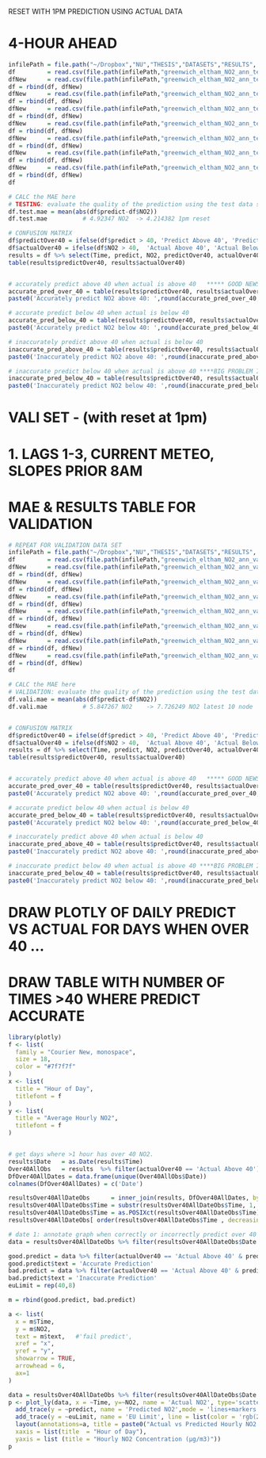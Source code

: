 
################################################################
########## RESET WITH 1PM PREDICTION USING ACTUAL DATA #########
################################################################

# 4-HOUR AHEAD
```r
infilePath = file.path("~/Dropbox","NU","THESIS","DATASETS","RESULTS", "PREDICTIONS","ONE_HOUR_AHEAD_PREDICTIONS")
df         = read.csv(file.path(infilePath,"greenwich_eltham_NO2_ann_test_1_hr_ahead_final.csv"),na.strings=c("NA"," "))
dfNew      = read.csv(file.path(infilePath,"greenwich_eltham_NO2_ann_test_2_hr_ahead_final.csv"),na.strings=c("NA"," "))
df = rbind(df, dfNew)
dfNew      = read.csv(file.path(infilePath,"greenwich_eltham_NO2_ann_test_3_hr_ahead_final.csv"),na.strings=c("NA"," "))
df = rbind(df, dfNew)
dfNew      = read.csv(file.path(infilePath,"greenwich_eltham_NO2_ann_test_4_hr_ahead_final.csv"),na.strings=c("NA"," "))
df = rbind(df, dfNew)
dfNew      = read.csv(file.path(infilePath,"greenwich_eltham_NO2_ann_test_5_hr_ahead_reset_13_final.csv"),na.strings=c("NA"," "))
df = rbind(df, dfNew)
dfNew      = read.csv(file.path(infilePath,"greenwich_eltham_NO2_ann_test_6_hr_ahead_reset_13_final.csv"),na.strings=c("NA"," "))
df = rbind(df, dfNew)
dfNew      = read.csv(file.path(infilePath,"greenwich_eltham_NO2_ann_test_7_hr_ahead_reset_13_final.csv"),na.strings=c("NA"," "))
df = rbind(df, dfNew)
dfNew      = read.csv(file.path(infilePath,"greenwich_eltham_NO2_ann_test_8_hr_ahead_reset_13_final.csv"),na.strings=c("NA"," "))
df = rbind(df, dfNew)
df

# CALC the MAE here
# TESTING: evaluate the quality of the prediction using the test data set:
df.test.mae = mean(abs(df$predict-df$NO2))
df.test.mae          # 4.92347 NO2  -> 4.214382 1pm reset

# CONFUSION MATRIX
df$predictOver40 = ifelse(df$predict > 40, 'Predict Above 40', 'Predict Below 40')
df$actualOver40 = ifelse(df$NO2 > 40,  'Actual Above 40', 'Actual Below 40')
results = df %>% select(Time, predict, NO2, predictOver40, actualOver40)
table(results$predictOver40, results$actualOver40)


# accurately predict above 40 when actual is above 40   ***** GOOD NEWS IF THE MODEL IS GOOD AT THIS  ---- NEED TO MAXIMIZE *****
accurate_pred_over_40 = table(results$predictOver40, results$actualOver40)[1,1] / (table(results$predictOver40, results$actualOver40)[1,1] + table(results$predictOver40, results$actualOver40)[2,1])
paste0('Accurately predict NO2 above 40: ',round(accurate_pred_over_40,3))

# accurate predict below 40 when actual is below 40
accurate_pred_below_40 = table(results$predictOver40, results$actualOver40)[2,2] / (table(results$predictOver40, results$actualOver40)[1,2] + table(results$predictOver40, results$actualOver40)[2,2])
paste0('Accurately predict NO2 below 40: ',round(accurate_pred_below_40,3))

# inaccurately predict above 40 when actual is below 40
inaccurate_pred_above_40 = table(results$predictOver40, results$actualOver40)[1,2] / (table(results$predictOver40, results$actualOver40)[1,1] + table(results$predictOver40, results$actualOver40)[1,2])
paste0('Inaccurately predict NO2 above 40: ',round(inaccurate_pred_above_40,3))

# inaccurate predict below 40 when actual is above 40 ****BIG PROBLEM IS THIS IS THE CASE ---- NEED TO MINIMIZE THIS PERCENTAGE ******
inaccurate_pred_below_40 = table(results$predictOver40, results$actualOver40)[2,1] / (table(results$predictOver40, results$actualOver40)[2,1] + table(results$predictOver40, results$actualOver40)[1,1])
paste0('Inaccurately predict NO2 below 40: ',round(inaccurate_pred_below_40,3))

```



# VALI SET - (with reset at 1pm)
# 1. LAGS 1-3, CURRENT METEO, SLOPES PRIOR 8AM
# MAE & RESULTS TABLE FOR VALIDATION
```r
# REPEAT FOR VALIDATION DATA SET
infilePath = file.path("~/Dropbox","NU","THESIS","DATASETS","RESULTS", "PREDICTIONS","ONE_HOUR_AHEAD_PREDICTIONS")
df         = read.csv(file.path(infilePath,"greenwich_eltham_NO2_ann_vali_1_hr_ahead_final.csv"),na.strings=c("NA"," "))
dfNew      = read.csv(file.path(infilePath,"greenwich_eltham_NO2_ann_vali_2_hr_ahead_final.csv"),na.strings=c("NA"," "))
df = rbind(df, dfNew)
dfNew      = read.csv(file.path(infilePath,"greenwich_eltham_NO2_ann_vali_3_hr_ahead_final.csv"),na.strings=c("NA"," "))
df = rbind(df, dfNew)
dfNew      = read.csv(file.path(infilePath,"greenwich_eltham_NO2_ann_vali_4_hr_ahead_final.csv"),na.strings=c("NA"," "))
df = rbind(df, dfNew)
dfNew      = read.csv(file.path(infilePath,"greenwich_eltham_NO2_ann_vali_5_hr_ahead_reset_13_final.csv"),na.strings=c("NA"," "))
df = rbind(df, dfNew)
dfNew      = read.csv(file.path(infilePath,"greenwich_eltham_NO2_ann_vali_6_hr_ahead_reset_13_final.csv"),na.strings=c("NA"," "))
df = rbind(df, dfNew)
dfNew      = read.csv(file.path(infilePath,"greenwich_eltham_NO2_ann_vali_7_hr_ahead_reset_13_final.csv"),na.strings=c("NA"," "))
df = rbind(df, dfNew)
dfNew      = read.csv(file.path(infilePath,"greenwich_eltham_NO2_ann_vali_8_hr_ahead_reset_13_final.csv"),na.strings=c("NA"," "))
df = rbind(df, dfNew)
df

# CALC the MAE here
# VALIDATION: evaluate the quality of the prediction using the test data set
df.vali.mae = mean(abs(df$predict-df$NO2))
df.vali.mae          # 5.847267 NO2    -> 7.726249 NO2 latest 10 node


# CONFUSION MATRIX
df$predictOver40 = ifelse(df$predict > 40, 'Predict Above 40', 'Predict Below 40')
df$actualOver40 = ifelse(df$NO2 > 40,  'Actual Above 40', 'Actual Below 40')
results = df %>% select(Time, predict, NO2, predictOver40, actualOver40)
table(results$predictOver40, results$actualOver40)


# accurately predict above 40 when actual is above 40   ***** GOOD NEWS IF THE MODEL IS GOOD AT THIS  ---- NEED TO MAXIMIZE *****
accurate_pred_over_40 = table(results$predictOver40, results$actualOver40)[1,1] / (table(results$predictOver40, results$actualOver40)[1,1] + table(results$predictOver40, results$actualOver40)[2,1])
paste0('Accurately predict NO2 above 40: ',round(accurate_pred_over_40,3))

# accurate predict below 40 when actual is below 40
accurate_pred_below_40 = table(results$predictOver40, results$actualOver40)[2,2] / (table(results$predictOver40, results$actualOver40)[1,2] + table(results$predictOver40, results$actualOver40)[2,2])
paste0('Accurately predict NO2 below 40: ',round(accurate_pred_below_40,3))

# inaccurately predict above 40 when actual is below 40
inaccurate_pred_above_40 = table(results$predictOver40, results$actualOver40)[1,2] / (table(results$predictOver40, results$actualOver40)[1,1] + table(results$predictOver40, results$actualOver40)[1,2])
paste0('Inaccurately predict NO2 above 40: ',round(inaccurate_pred_above_40,3))

# inaccurate predict below 40 when actual is above 40 ****BIG PROBLEM IS THIS IS THE CASE ---- NEED TO MINIMIZE THIS PERCENTAGE ******
inaccurate_pred_below_40 = table(results$predictOver40, results$actualOver40)[2,1] / (table(results$predictOver40, results$actualOver40)[2,1] + table(results$predictOver40, results$actualOver40)[1,1])
paste0('Inaccurately predict NO2 below 40: ',round(inaccurate_pred_below_40,3))

```


# DRAW PLOTLY OF DAILY PREDICT VS ACTUAL FOR DAYS WHEN OVER 40 ... 
# DRAW TABLE WITH NUMBER OF TIMES >40 WHERE PREDICT ACCURATE
```r
library(plotly)
f <- list(
  family = "Courier New, monospace",
  size = 18,
  color = "#7f7f7f"
)
x <- list(
  title = "Hour of Day",
  titlefont = f
)
y <- list(
  title = "Average Hourly NO2",
  titlefont = f
)


# get days where >1 hour has over 40 NO2.
results$Date   = as.Date(results$Time)
Over40AllObs   = results  %>% filter(actualOver40 == 'Actual Above 40')
DfOver40AllDates = data.frame(unique(Over40AllObs$Date))
colnames(DfOver40AllDates) = c('Date')

resultsOver40AllDateObs      = inner_join(results, DfOver40AllDates, by=c("Date" = "Date"))
resultsOver40AllDateObs$Time = substr(resultsOver40AllDateObs$Time, 1, 16)
resultsOver40AllDateObs$Time = as.POSIXct(resultsOver40AllDateObs$Time)
resultsOver40AllDateObs[ order(resultsOver40AllDateObs$Time , decreasing = FALSE ),]  # sort data frame in appropriate order

# date 1: annotate graph when correctly or incorrectly predict over 40
data = resultsOver40AllDateObs %>% filter(resultsOver40AllDateObs$Date == unique(Over40AllObs$Date)[1])

good.predict = data %>% filter(actualOver40 == 'Actual Above 40' & predictOver40=='Predict Above 40')
good.predict$text = 'Accurate Prediction'
bad.predict = data %>% filter(actualOver40 == 'Actual Above 40' & predictOver40=='Predict Below 40')
bad.predict$text = 'Inaccurate Prediction'
euLimit = rep(40,8)

m = rbind(good.predict, bad.predict)

a <- list(
  x = m$Time,
  y = m$NO2,
  text = m$text,   #'fail predict',
  xref = "x",
  yref = "y",
  showarrow = TRUE,
  arrowhead = 6,
  ax=1
)

data = resultsOver40AllDateObs %>% filter(resultsOver40AllDateObs$Date == unique(Over40AllObs$Date)[1])
p <- plot_ly(data, x = ~Time, y=~NO2, name = 'Actual NO2', type='scatter', mode='lines+markers') %>%      
  add_trace(y = ~predict, name = 'Predicted NO2',mode = 'lines+markers') %>%
  add_trace(y = ~euLimit, name = 'EU Limit', line = list(color = 'rgb(205, 12, 24)', width = 4, dash = 'dash')) %>%
  layout(annotations=a, title = paste0("Actual vs Predicted Hourly NO2 Greenwich Eltham: ",unique(Over40AllObs$Date)[1]), 
  xaxis = list(title  = "Hour of Day"),
  yaxis = list (title = "Hourly NO2 Concentration (µg/m3)"))
p
```

